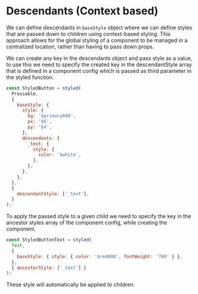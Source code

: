 
<Meta title="api/Descendants Styles" />

# Descendants (Context based)

We can define descendants in `baseStyle` object where we can define styles that are passed down to children using context-based styling. This approach allows for the global styling of a component to be managed in a centralized location, rather than having to pass down props.

We can create any key in the descendants object and pass style as a value, to use this we need to specify the created key in the descendantStyle array that is defined in a component config which is passed as third parameter in the styled function.

```jsx
const StyledButton = styled(
  Pressable,
  {
    baseStyle: {
      style: {
        bg: '$primary600',
        px: '$6',
        py: '$4',
      },
      descendants: {
        _text: {
          style: {
            color: '$white',
          },
        },
      },
    },
  },
  {
    descendantStyle: ['_text'],
  }
);
```

To apply the passed style to a given child we need to specify the key in the ancestor styles array of the component config, while creating the component.

```jsx
const StyledButtonText = styled(
  Text,
  {
    baseStyle: { style: { color: '$red800', fontWeight: '700' } },
  },
  { ancestorStyle: ['_text'] }
);
```

These style will automatically be applied to children.
